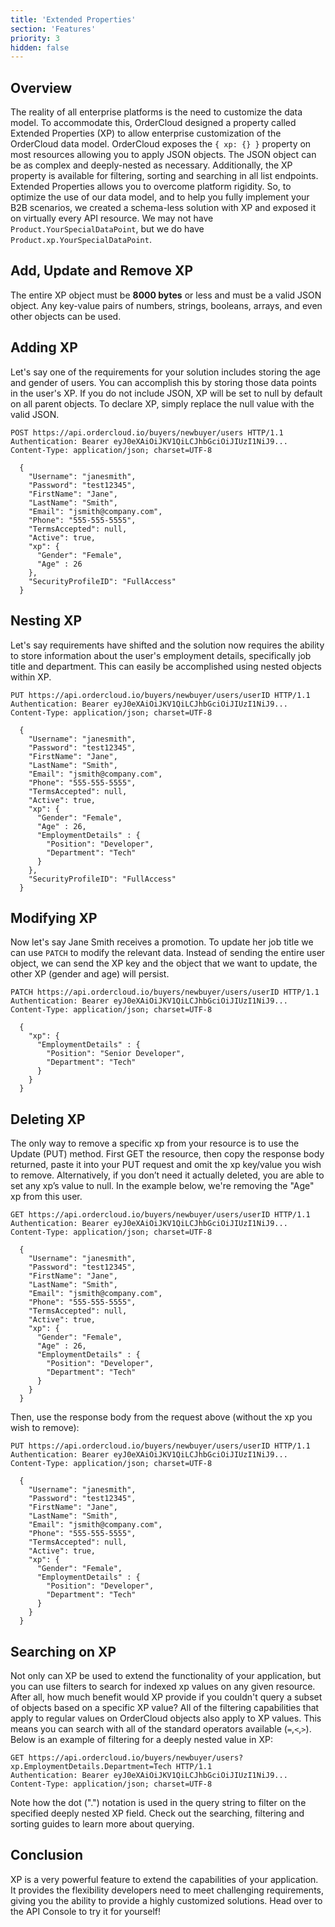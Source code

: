 ```yaml
---
title: 'Extended Properties'
section: 'Features'
priority: 3
hidden: false
---
```


## Overview

The reality of all enterprise platforms is the need to customize the data model. To accommodate this, OrderCloud designed a property called Extended Properties (XP) to allow enterprise customization of the OrderCloud data model. OrderCloud exposes the `{ xp: {} }` property on most resources allowing you to apply JSON objects. The JSON object can be as complex and deeply-nested as necessary. Additionally, the XP property is available for filtering, sorting and searching in all list endpoints. Extended Properties allows you to overcome platform rigidity. So, to optimize the use of our data model, and to help you fully implement your B2B scenarios, we created a schema-less solution with XP and exposed it on virtually every API resource. We may not have `Product.YourSpecialDataPoint`, but we do have `Product.xp.YourSpecialDataPoint`.

## Add, Update and Remove XP

The entire XP object must be **8000 bytes** or less and must be a valid JSON object. Any key-value pairs of numbers, strings, booleans, arrays, and even other objects can be used.

## Adding XP

Let's say one of the requirements for your solution includes storing the age and gender of users. You can accomplish this by storing those data points in the user's XP. If you do not include JSON, XP will be set to null by default on all parent objects. To declare XP, simply replace the null value with the valid JSON.

```http
POST https://api.ordercloud.io/buyers/newbuyer/users HTTP/1.1
Authentication: Bearer eyJ0eXAiOiJKV1QiLCJhbGciOiJIUzI1NiJ9...
Content-Type: application/json; charset=UTF-8

  {
    "Username": "janesmith",
    "Password": "test12345",
    "FirstName": "Jane",
    "LastName": "Smith",
    "Email": "jsmith@company.com",
    "Phone": "555-555-5555",
    "TermsAccepted": null,
    "Active": true,
    "xp": {
      "Gender": "Female",
      "Age" : 26
    },
    "SecurityProfileID": "FullAccess"
  }
```

## Nesting XP

Let's say requirements have shifted and the solution now requires the ability to store information about the user's employment details, specifically job title and department. This can easily be accomplished using nested objects within XP.

```http
PUT https://api.ordercloud.io/buyers/newbuyer/users/userID HTTP/1.1
Authentication: Bearer eyJ0eXAiOiJKV1QiLCJhbGciOiJIUzI1NiJ9...
Content-Type: application/json; charset=UTF-8

  {
    "Username": "janesmith",
    "Password": "test12345",
    "FirstName": "Jane",
    "LastName": "Smith",
    "Email": "jsmith@company.com",
    "Phone": "555-555-5555",
    "TermsAccepted": null,
    "Active": true,
    "xp": {
      "Gender": "Female",
      "Age" : 26,
      "EmploymentDetails" : {
        "Position": "Developer",
        "Department": "Tech"
      }
    },
    "SecurityProfileID": "FullAccess"
  }
```

## Modifying XP

Now let's say Jane Smith receives a promotion. To update her job title we can use `PATCH` to modify the relevant data. Instead of sending the entire user object, we can send the XP key and the object that we want to update, the other XP (gender and age) will persist.

```http
PATCH https://api.ordercloud.io/buyers/newbuyer/users/userID HTTP/1.1
Authentication: Bearer eyJ0eXAiOiJKV1QiLCJhbGciOiJIUzI1NiJ9...
Content-Type: application/json; charset=UTF-8

  {
    "xp": {
      "EmploymentDetails" : {
        "Position": "Senior Developer",
        "Department": "Tech"
      }
    }
  }
```

## Deleting XP

The only way to remove a specific xp from your resource is to use the Update (PUT) method. First GET the resource, then copy the response body returned, paste it into your PUT request and omit the xp key/value you wish to remove. Alternatively, if you don’t need it actually deleted, you are able to set any xp’s value to null. In the example below, we're removing the "Age" xp from this user.

```http
GET https://api.ordercloud.io/buyers/newbuyer/users/userID HTTP/1.1
Authentication: Bearer eyJ0eXAiOiJKV1QiLCJhbGciOiJIUzI1NiJ9...
Content-Type: application/json; charset=UTF-8

  {
    "Username": "janesmith",
    "Password": "test12345",
    "FirstName": "Jane",
    "LastName": "Smith",
    "Email": "jsmith@company.com",
    "Phone": "555-555-5555",
    "TermsAccepted": null,
    "Active": true,
    "xp": {
      "Gender": "Female",
      "Age" : 26,
      "EmploymentDetails" : {
        "Position": "Developer",
        "Department": "Tech"
      }
    }
  }
```

Then, use the response body from the request above (without the xp you wish to remove):

```http
PUT https://api.ordercloud.io/buyers/newbuyer/users/userID HTTP/1.1
Authentication: Bearer eyJ0eXAiOiJKV1QiLCJhbGciOiJIUzI1NiJ9...
Content-Type: application/json; charset=UTF-8

  {
    "Username": "janesmith",
    "Password": "test12345",
    "FirstName": "Jane",
    "LastName": "Smith",
    "Email": "jsmith@company.com",
    "Phone": "555-555-5555",
    "TermsAccepted": null,
    "Active": true,
    "xp": {
      "Gender": "Female",
      "EmploymentDetails" : {
        "Position": "Developer",
        "Department": "Tech"
      }
    }
  }
```

## Searching on XP

Not only can XP be used to extend the functionality of your application, but you can use filters to search for indexed xp values on any given resource. After all, how much benefit would XP provide if you couldn't query a subset of objects based on a specific XP value? All of the filtering capabilities that apply to regular values on OrderCloud objects also apply to XP values. This means you can search with all of the standard operators available (`=`,`<`,`>`). Below is an example of filtering for a deeply nested value in XP:

```http
GET https://api.ordercloud.io/buyers/newbuyer/users?xp.EmploymentDetails.Department=Tech HTTP/1.1
Authentication: Bearer eyJ0eXAiOiJKV1QiLCJhbGciOiJIUzI1NiJ9...
Content-Type: application/json; charset=UTF-8
```

Note how the dot (".") notation is used in the query string to filter on the specified deeply nested XP field. Check out the searching, filtering and sorting guides to learn more about querying.

## Conclusion

XP is a very powerful feature to extend the capabilities of your application. It provides the flexibility developers need to meet challenging requirements, giving you the ability to provide a highly customized solutions. Head over to the API Console to try it for yourself!
